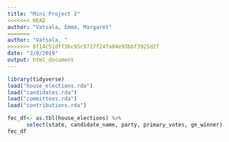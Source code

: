 ```yaml
---
title: "Mini Project 2"
<<<<<<< HEAD
author: "Vatsala, Emma, Margaret"
=======
author: "Vatsala, "
>>>>>>> 8f14c51dff36c95c9727f24fa84e93bbf3925d2f
date: "3/8/2019"
output: html_document
---
```


```r
library(tidyverse)
load("house_elections.rda")
load("candidates.rda")
load("committees.rda")
load("contributions.rda")
```

```r
fec_df<- as.tbl(house_elections) %>%
      select(state, candidate_name, party, primary_votes, ge_winner)
fec_df
```



